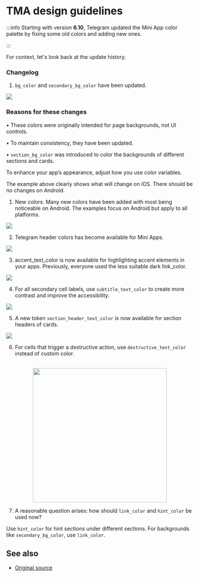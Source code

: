 

# TMA design guidelines

:::info
Starting with version **6.10**, Telegram updated the Mini App color palette by fixing some old colors and adding new ones.

:::

For context, let's look back at the update history.



### Changelog
1. `bg_color` and `secondary_bg_color` have been updated.

![](/img/docs/tma-design-guidelines/tma-design_1.png)


### Reasons for these changes

• These colors were originally intended for page backgrounds, not UI controls.

• To maintain consistency, they have been updated.

• `section_bg_color` was introduced to color the backgrounds of different sections and cards.

To enhance your app’s appearance, adjust how you use color variables.

The example above clearly shows what will change on iOS. There should be no changes on Android.



1. New colors.
Many new colors have been added with most being noticeable on Android. The examples focus on Android but apply to all platforms.

![](/img/docs/tma-design-guidelines/tma-design_2.png)

2. Telegram header colors has become available for Mini Apps.

![](/img/docs/tma-design-guidelines/tma-design_3.png)


3. accent_text_color is now available for highlighting accent elements in your apps. Previously, everyone used the less suitable dark link_color.

![](/img/docs/tma-design-guidelines/tma-design_4.png)

4. For all secondary cell labels, use `subtitle_text_color` to create more contrast and improve the accessibility.

![](/img/docs/tma-design-guidelines/tma-design_5.png)


5. A new token `section_header_text_color` is now available for section headers of cards.

![](/img/docs/tma-design-guidelines/tma-design_6.png)


6. For cells that trigger a destructive action, use `destructive_text_color` instead of custom color.


<p align="center">
    <br />
    <img width="360" src="/img/docs/tma-design-guidelines/tma-design_7.png" alt="" />
    <br />
</p>



7. A reasonable question arises: how should `link_color` and `hint_color` be used now?

Use `hint_color` for hint sections under different sections. For backgrounds like `secondary_bg_color`, use `link_color`.

## See also

* [Original source](https://telegra.ph/Changes-in-Color-Variables-for-Telegram-Mini-Apps-11-20)

<Feedback />

